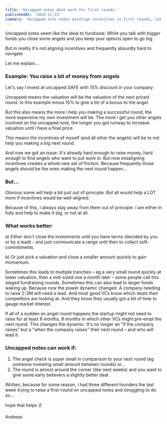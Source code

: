 ```yaml
---
title: 'Uncapped notes dont work for first rounds.'
publishedAt: '2024-12-23'
summary: 'Uncapped safe notes misalign incentives in first rounds… let me explain why'
---
```


Uncapped notes seem like the ideal to fundraise. While you talk with bigger funds you close some angels and you keep your options open to go big.

But in reality it's not aligning incentives and frequently absurdly hard to navigate

Let me explain…

### Example: You raise a bit of money from angels 

Let's say  I invest at uncapped SAFE with 15% discount in your company

Uncapped means the valuation will be the valuation of the next priced round.
In this example minus 15% to give a bit of a bonus to the angel.

But this also means the more i help you making a successful round, the more expensive my own investment will be.
The more i get you other angels involved on the uncapped note, the longer you got runway to increase valuation until i have a final price.

This means the incentives of myself (and all other the angels) will be to not help you making a big next round.

And now we got an issue. It's already hard enough to raise money, hard enough to find angels who want to put work in.
But now misaligning incentives creates a whole new set of friction. Because frequently those angels should be the ones making the next round happen…

### But…

Obvious some will help a bit just out of principle. But all would help a LOT more if incentives would be well-aligned.

Because of this, I always stay away from them out of principle. 
I am either in fully and help to make it big, or not at all.

### What works better:

a) Either don't close the investments until you have terms (decided by you or by a lead) - and just communicate a range until then to collect soft-commitments.

b) Or just pick a valuation and close a smaller amount quickly to gain momentum.

Sometimes this leads to multiple tranches – eg a very small round quickly at lower valuation, then a mid-sized one a month later – some people call this staged fundraising rounds.
Sometimes this can also lead to larger funds waking up. Because now the power dynamic changed.
A company needing to raise 2-3M will need a lead. And most good VCs know which deals their competitors are looking at.
And they know they usually got a bit of time to gauge market interest.

If all of a sudden an angel round happens the startup might not need to raise for at least 8 months, 8 months in which other VCs might pre-empt the next round.
This changes the dynamic. It's no longer an "if the company raises" but a "when the company raises" their next round – and who will lead it.  

### Uncapped notes can work if:

1) The angel check is super small in comparison to your next round (eg someone investing small amount between rounds) or… 
2) The round is almost around the corner (like next weeks) and you want to give some early believers a slightly better deal.

Written, because for some reason, i had three different founders the last week trying to raise a first-round on uncapped notes and struggling to do so…

hope that helps 
✌️

Andreas
